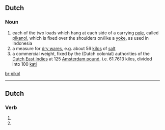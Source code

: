 ==Dutch==
===Noun===
{{infl|nl|noun}}
# each of the two loads which hang at each side of a carrying [[pole]], called [[pikanol]], which is fixed over the shoulders on/like a [[yoke]], as used in Indonesia
# a measure for [[dry ware]]s, e.g. about 56 [[kilo]]s of [[salt]]
# a commercial weight, fixed by the (Dutch colonial) authorities of the [[Dutch East Indies]] at 125 [[Amsterdam pound]], i.e. 61.7613 kilos, divided into 100 [[kati]]

[[br:pikol]]

----
==Dutch==
===Verb===
{{infl|nl}}

# {{nl-verb-form|p=1|n=sg|t=pres|m=ind|pikollen}}
# {{nl-verb-form|m=imp|pikollen}}
{{rfc-auto}}